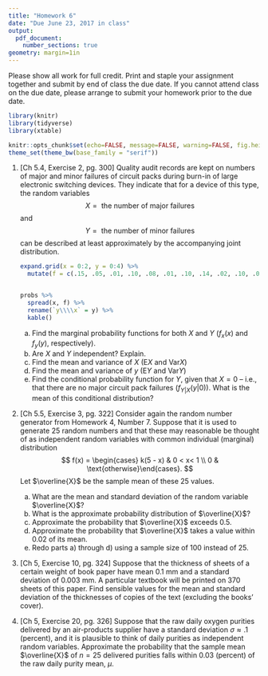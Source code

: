 ```yaml
---
title: "Homework 6"
date: "Due June 23, 2017 in class"
output: 
  pdf_document:
    number_sections: true
geometry: margin=1in
---
```


Please show all work for full credit. Print and staple your assignment together and submit by end of class the due date. If you cannot attend class on the due date, please arrange to submit your homework prior to the due date.

```r
library(knitr)
library(tidyverse)
library(xtable)

knitr::opts_chunk$set(echo=FALSE, message=FALSE, warning=FALSE, fig.height = 2)
theme_set(theme_bw(base_family = "serif"))
```

1. [Ch 5.4, Exercise 2, pg. 300] Quality audit records are kept on numbers of major and minor failures of circuit packs during burn-in of large electronic switching devices. They indicate that for a device of this type, the random variables
    $$
    X = \text{ the number of major failures}
    $$
    and
    $$
    Y = \text{ the number of minor failures}
    $$
    can be described at least approximately by the accompanying joint distribution.
    
    ```r
    expand.grid(x = 0:2, y = 0:4) %>%
      mutate(f = c(.15, .05, .01, .10, .08, .01, .10, .14, .02, .10, .08, .03, .05, .05, .03)) -> probs
    
    
    probs %>%
      spread(x, f) %>%
      rename(`y\\\\x` = y) %>%
      kable()
    ```
    
    a) Find the marginal probability functions for both $X$ and $Y$ ($f_x(x)$ and $f_y(y)$, respectively).
    b) Are $X$ and $Y$ independent? Explain.
    c) Find the mean and variance of $X$ ($\text{E}X$ and $\text{Var}X$)
    d) Find the mean and variance of $y$ ($\text{E}Y$ and $\text{Var}Y$)
    e) Find the conditional probability function for $Y$, given that $X = 0$ -- i.e., that there are no major circuit pack failures ($f_{Y|X}(y|0)$). What is the mean of this conditional distribution?
1. [Ch 5.5, Exercise 3, pg. 322] Consider again the random number generator from Homework 4, Number 7. Suppose that it is used to generate $25$ random numbers and that these may reasonable be thought of as independent random variables with common individual (marginal) distribution 
    $$
    f(x) = \begin{cases} k(5 - x) & 0 < x< 1 \\ 0 & \text{otherwise}\end{cases}.
    $$
    Let $\overline{X}$ be the sample mean of these $25$ values.
    a) What are the mean and standard deviation of the random variable $\overline{X}$?
    b) What is the approximate probability distribution of $\overline{X}$?
    c) Approximate the probability that $\overline{X}$ exceeds $0.5$.
    d) Approximate the probability that $\overline{X}$ takes a value within $0.02$ of its mean.
    e) Redo parts a) through d) using a sample size of $100$ instead of $25$.
    
1. [Ch 5, Exercise 10, pg. 324] Suppose that the thickness of sheets of a certain weight of book paper have mean $0.1$ mm and a standard deviation of $0.003$ mm. A particular textbook will be printed on 370 sheets of this paper. Find sensible values for the mean and standard deviation of the thicknesses of copies of the text (excluding the books' cover).

1. [Ch 5, Exercise 20, pg. 326] Suppose that the raw daily oxygen purities delivered by an air-products supplier have a standard deviation $\sigma \approx .1$ (percent), and it is plausible to think of daily purities as independent random variables. Approximate the probability that the sample mean $\overline{X}$ of $n = 25$ delivered purities falls within $0.03$ (percent) of the raw daily purity mean, $\mu$.   


